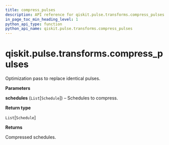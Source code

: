 ```yaml
---
title: compress_pulses
description: API reference for qiskit.pulse.transforms.compress_pulses
in_page_toc_min_heading_level: 1
python_api_type: function
python_api_name: qiskit.pulse.transforms.compress_pulses
---
```


# qiskit.pulse.transforms.compress\_pulses

<Function id="qiskit.pulse.transforms.compress_pulses" name="compress_pulses" isDedicatedPage={true} github="https://github.com/qiskit/qiskit/tree/stable/0.20/qiskit/pulse/transforms/canonicalization.py" signature="compress_pulses(schedules)">
  Optimization pass to replace identical pulses.

  **Parameters**

  **schedules** (`List`\[`Schedule`]) – Schedules to compress.

  **Return type**

  `List`\[`Schedule`]

  **Returns**

  Compressed schedules.
</Function>

